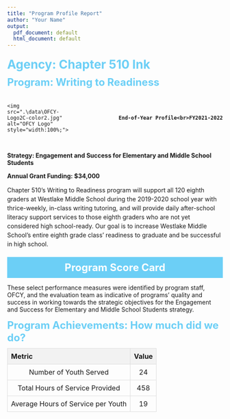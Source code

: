 ```yaml
---
title: "Program Profile Report"
author: "Your Name"
output: 
  pdf_document: default
  html_document: default
---
```


<style>
  /* Styling for the main headers */
  .main-header {
    font-size: 28px;
    font-weight: bold;
    color: #6CCFF6;
    margin-top: 20px;
    margin-bottom: 10px;
  }

  .sub-header {
    font-size: 24px;
    font-weight: bold;
    color: #6CCFF6;
    margin-bottom: 10px;
  }

  /* Styling for the description and funding section */
  .description {
    margin-bottom: 20px;
  }

  .strategy, .funding {
    font-weight: bold;
    margin-top: 10px;
  }

  .description-text {
    margin-top: 10px;
    line-height: 1.5;
  }

  /* Styling for the logo and profile */
  .logo-profile {
    display: flex;
    justify-content: space-between;
    align-items: center;
    margin-top: 20px;
    margin-bottom: 30px;
  }

  .logo {
    width: 30%;
  }

  .profile {
    font-weight: bold;
    text-align: right;
  }

  /* Styling for the program achievements section */
  .blue-header {
    background-color: #6CCFF6;
    color: white;
    font-size: 24px;
    font-weight: bold;
    padding: 10px;
    text-align: center;
    margin-bottom: 10px;
  }

  .score-card-table {
    width: 100%;
    border-collapse: collapse;
    margin-top: 10px;
  }

  .score-card-table th, .score-card-table td {
    border: 1px solid #ddd;
    padding: 8px;
    text-align: left;
  }

  .score-card-table th {
    background-color: #f2f2f2;
    font-weight: bold;
  }

  .score-card-table td {
    text-align: center;
  }
</style>

<div class="main-header">Agency: Chapter 510 Ink</div>
<div class="sub-header">Program: Writing to Readiness</div>

<div class="logo-profile">
  <div class="logo">
    <img src=".\data\OFCY-Logo2C-color2.jpg" alt="OFCY Logo" style="width:100%;">
  </div>
  <div class="profile">
    End-of-Year Profile<br>FY2021-2022
  </div>
</div>

<div class="description">
  <p class="strategy">Strategy: Engagement and Success for Elementary and Middle School Students</p>
  <p class="funding">Annual Grant Funding: $34,000</p>
  <p class="description-text">
    Chapter 510’s Writing to Readiness program will support all 120 eighth graders at Westlake Middle School during the 2019-2020 school year with thrice-weekly, in-class writing tutoring, and will provide daily after-school literacy support services to those eighth graders who are not yet considered high school-ready. Our goal is to increase Westlake Middle School’s entire eighth grade class’ readiness to graduate and be successful in high school.
  </p>
</div>

<div class="blue-header">Program Score Card</div>

<p>These select performance measures were identified by program staff, OFCY, and the evaluation team as indicative of programs' quality and success in working towards the strategic objectives for the Engagement and Success for Elementary and Middle School Students strategy.</p>

<div class="sub-header">Program Achievements: How much did we do?</div>

<table class="score-card-table">
  <tr>
    <th>Metric</th>
    <th>Value</th>
  </tr>
  <tr>
    <td>Number of Youth Served</td>
    <td>24</td>
  </tr>
  <tr>
    <td>Total Hours of Service Provided</td>
    <td>458</td>
  </tr>
  <tr>
    <td>Average Hours of Service per Youth</td>
    <td>19</td>
  </tr>
</table>
